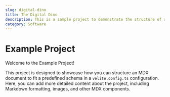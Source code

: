 ```yaml
---
slug: digital-dino
title: The Digital Dino
description: This is a sample project to demonstrate the structure of an MDX document based on the defined schema.
category: Software
---
```


# Example Project

Welcome to the Example Project!

This project is designed to showcase how you can structure an MDX document to fit a predefined schema in a `velite.config.ts` configuration. Here, you can add more detailed content about the project, including Markdown formatting, images, and other MDX components.
